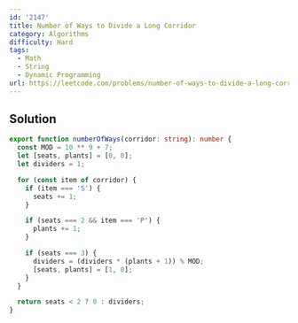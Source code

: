 ```yaml
---
id: '2147'
title: Number of Ways to Divide a Long Corridor
category: Algorithms
difficulty: Hard
tags:
  - Math
  - String
  - Dynamic Programming
url: https://leetcode.com/problems/number-of-ways-to-divide-a-long-corridor
---
```


## Solution

```typescript filename="solution.ts" copy
export function numberOfWays(corridor: string): number {
  const MOD = 10 ** 9 + 7;
  let [seats, plants] = [0, 0];
  let dividers = 1;

  for (const item of corridor) {
    if (item === 'S') {
      seats += 1;
    }

    if (seats === 2 && item === 'P') {
      plants += 1;
    }

    if (seats === 3) {
      dividers = (dividers * (plants + 1)) % MOD;
      [seats, plants] = [1, 0];
    }
  }

  return seats < 2 ? 0 : dividers;
}
```
